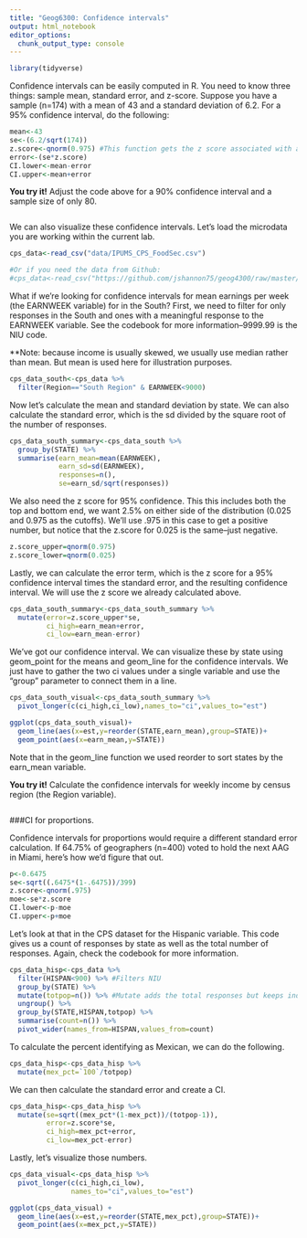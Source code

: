 ```yaml
---
title: "Geog6300: Confidence intervals"
output: html_notebook
editor_options: 
  chunk_output_type: console
---
```


```r
library(tidyverse)
```

Confidence intervals can be easily computed in R. You need to know three things: sample mean, standard error, and z-score. Suppose you have a sample (n=174) with a mean of 43 and a standard deviation of 6.2. For a 95% confidence interval, do the following:

```r
mean<-43
se<-(6.2/sqrt(174))
z.score<-qnorm(0.975) #This function gets the z score associated with a .975 probability
error<-(se*z.score)
CI.lower<-mean-error
CI.upper<-mean+error
```

**You try it!** Adjust the code above for a 90% confidence interval and a sample size of only 80.

```r

```


We can also visualize these confidence intervals. Let's load the microdata you are working within the current lab.

```r
cps_data<-read_csv("data/IPUMS_CPS_FoodSec.csv")

#Or if you need the data from Github:
#cps_data<-read_csv("https://github.com/jshannon75/geog4300/raw/master/data/IPUMS_CPS_FoodSec.csv")

```

What if we're looking for confidence intervals for mean earnings per week (the EARNWEEK variable) for in the South? First, we need to filter for only responses in the South and ones with a meaningful response to the EARNWEEK variable. See the codebook for more information--9999.99 is the NIU code.

**Note: because income is usually skewed, we usually use median rather than mean. But mean is used here for illustration purposes.

```r
cps_data_south<-cps_data %>%
  filter(Region=="South Region" & EARNWEEK<9000)
```

Now let's calculate the mean and standard deviation by state. We can also calculate the standard error, which is the sd divided by the square root of the number of responses.

```r
cps_data_south_summary<-cps_data_south %>%
  group_by(STATE) %>%
  summarise(earn_mean=mean(EARNWEEK),
            earn_sd=sd(EARNWEEK),
            responses=n(),
            se=earn_sd/sqrt(responses))
```

We also need the z score for 95% confidence. This this includes both the top and bottom end, we want 2.5% on either side of the distribution (0.025 and 0.975 as the cutoffs). We'll use .975 in this case to get a positive number, but notice that the z.score for 0.025 is the same--just negative.

```r
z.score_upper=qnorm(0.975)
z.score_lower=qnorm(0.025)
```


Lastly, we can calculate the error term, which is the z score for a 95% confidence interval times the standard error, and the resulting confidence interval. We will use the z score we already calculated above.

```r
cps_data_south_summary<-cps_data_south_summary %>%
  mutate(error=z.score_upper*se,
         ci_high=earn_mean+error,
         ci_low=earn_mean-error)
```

We've got our confidence interval. We can visualize these by state using geom_point for the means and geom_line for the confidence intervals. We just have to gather the two ci values under a single variable and use the "group" parameter to connect them in a line.

```r
cps_data_south_visual<-cps_data_south_summary %>%
  pivot_longer(c(ci_high,ci_low),names_to="ci",values_to="est")

ggplot(cps_data_south_visual)+
  geom_line(aes(x=est,y=reorder(STATE,earn_mean),group=STATE))+
  geom_point(aes(x=earn_mean,y=STATE))
```

Note that in the geom_line function we used reorder to sort states by the earn_mean variable. 

**You try it!** Calculate the confidence intervals for weekly income by census region (the Region variable).

```r

```


###CI for proportions. 

Confidence intervals for proportions would require a different standard error calculation. If 64.75% of geographers (n=400) voted to hold the next AAG in Miami, here's how we'd figure that out. 

```r
p<-0.6475
se<-sqrt((.6475*(1-.6475))/399)
z.score<-qnorm(.975)
moe<-se*z.score
CI.lower<-p-moe
CI.upper<-p+moe
```

Let's look at that in the CPS dataset for the Hispanic variable. This code gives us a count of responses by state as well as the total number of responses. Again, check the codebook for more information.

```r
cps_data_hisp<-cps_data %>%
  filter(HISPAN<900) %>% #Filters NIU
  group_by(STATE) %>%
  mutate(totpop=n()) %>% #Mutate adds the total responses but keeps indivdiual obervations
  ungroup() %>%
  group_by(STATE,HISPAN,totpop) %>%
  summarise(count=n()) %>%
  pivot_wider(names_from=HISPAN,values_from=count)
```

To calculate the percent identifying as Mexican, we can do the following.

```r
cps_data_hisp<-cps_data_hisp %>%
  mutate(mex_pct=`100`/totpop)
```

We can then calculate the standard error and create a CI.

```r
cps_data_hisp<-cps_data_hisp %>%
  mutate(se=sqrt((mex_pct*(1-mex_pct))/(totpop-1)),
         error=z.score*se,
         ci_high=mex_pct+error,
         ci_low=mex_pct-error)
```

Lastly, let's visualize those numbers.

```r
cps_data_visual<-cps_data_hisp %>%
  pivot_longer(c(ci_high,ci_low),
               names_to="ci",values_to="est")

ggplot(cps_data_visual) +
  geom_line(aes(x=est,y=reorder(STATE,mex_pct),group=STATE))+
  geom_point(aes(x=mex_pct,y=STATE))
```
